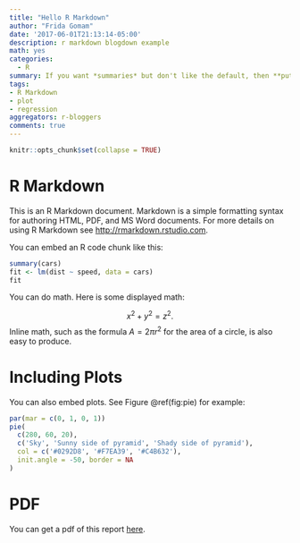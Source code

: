```yaml
---
title: "Hello R Markdown"
author: "Frida Gomam"
date: '2017-06-01T21:13:14-05:00'
description: r markdown blogdown example
math: yes
categories:
  - R
summary: If you want *summaries* but don't like the default, then **put one here**!
tags:
- R Markdown
- plot
- regression
aggregators: r-bloggers
comments: true
---
```



```r
knitr::opts_chunk$set(collapse = TRUE)
```

# R Markdown

This is an R Markdown document. Markdown is a simple formatting syntax for authoring HTML, PDF, and MS Word documents. For more details on using R Markdown see <http://rmarkdown.rstudio.com>.

You can embed an R code chunk like this:

```r
summary(cars)
fit <- lm(dist ~ speed, data = cars)
fit
```

You can do math.  Here is some displayed math:

$$ x^2 + y^2 = z^2. $$
Inline math, such as the formula $A = 2\pi r^2$ for the area of a circle, is also easy to produce.

# Including Plots

You can also embed plots. See Figure \@ref(fig:pie) for example:

```r
par(mar = c(0, 1, 0, 1))
pie(
  c(280, 60, 20),
  c('Sky', 'Sunny side of pyramid', 'Shady side of pyramid'),
  col = c('#0292D8', '#F7EA39', '#C4B632'),
  init.angle = -50, border = NA
)
```

# PDF

You can get a pdf of this report <a href="/docs/r-markdown.pdf" target="_blank">here</a>.
